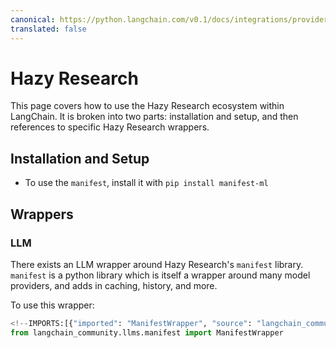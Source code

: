 ```yaml
---
canonical: https://python.langchain.com/v0.1/docs/integrations/providers/hazy_research
translated: false
---
```


# Hazy Research

This page covers how to use the Hazy Research ecosystem within LangChain.
It is broken into two parts: installation and setup, and then references to specific Hazy Research wrappers.

## Installation and Setup

- To use the `manifest`, install it with `pip install manifest-ml`

## Wrappers

### LLM

There exists an LLM wrapper around Hazy Research's `manifest` library.
`manifest` is a python library which is itself a wrapper around many model providers, and adds in caching, history, and more.

To use this wrapper:

```python
<!--IMPORTS:[{"imported": "ManifestWrapper", "source": "langchain_community.llms.manifest", "docs": "https://api.python.langchain.com/en/latest/llms/langchain_community.llms.manifest.ManifestWrapper.html", "title": "Hazy Research"}]-->
from langchain_community.llms.manifest import ManifestWrapper
```